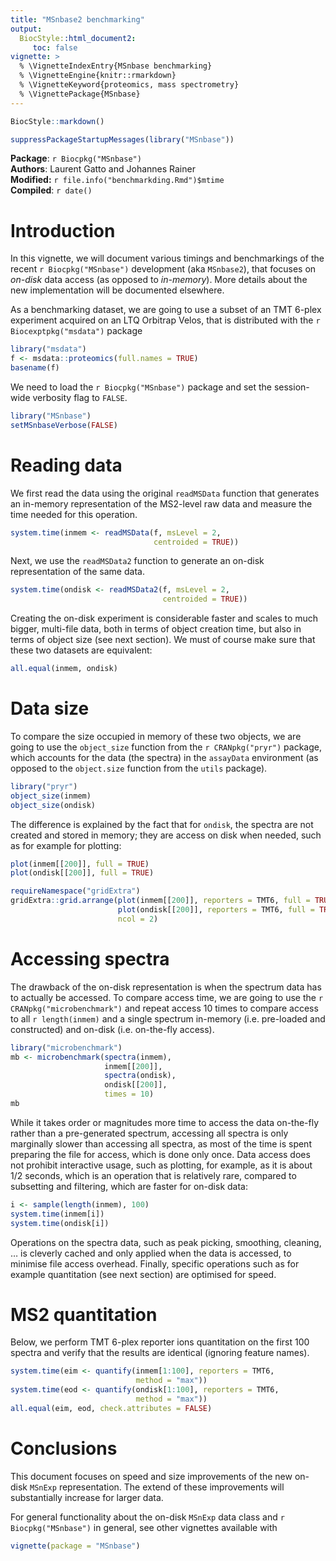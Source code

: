 ```yaml
---
title: "MSnbase2 benchmarking"
output:
  BiocStyle::html_document2:
     toc: false
vignette: >
  % \VignetteIndexEntry{MSnbase benchmarking}
  % \VignetteEngine{knitr::rmarkdown}
  % \VignetteKeyword{proteomics, mass spectrometry}
  % \VignettePackage{MSnbase}
---
```



```r
BiocStyle::markdown()
```

```r
suppressPackageStartupMessages(library("MSnbase"))
```

**Package**: `r Biocpkg("MSnbase")`<br />
**Authors**: Laurent Gatto and Johannes Rainer<br />
**Modified:** `r file.info("benchmarkding.Rmd")$mtime`<br />
**Compiled**: `r date()`

# Introduction

In this vignette, we will document various timings and benchmarkings
of the recent `r Biocpkg("MSnbase")` development (aka `MSnbase2`),
that focuses on *on-disk* data access (as opposed to
*in-memory*). More details about the new implementation will be
documented elsewhere.

As a benchmarking dataset, we are going to use a subset of an TMT
6-plex experiment acquired on an LTQ Orbitrap Velos, that is
distributed with the `r Biocexptpkg("msdata")` package

```r
library("msdata")
f <- msdata::proteomics(full.names = TRUE)
basename(f)
```

We need to load the `r Biocpkg("MSnbase")` package and set the
session-wide verbosity flag to `FALSE`.

```r
library("MSnbase")
setMSnbaseVerbose(FALSE)
```

# Reading data

We first read the data using the original `readMSData` function that
generates an in-memory representation of the MS2-level raw data and
measure the time needed for this operation.

```r
system.time(inmem <- readMSData(f, msLevel = 2,
                                centroided = TRUE))
```

Next, we use the `readMSData2` function to generate an on-disk
representation of the same data.

```r
system.time(ondisk <- readMSData2(f, msLevel = 2,
                                  centroided = TRUE))
```

Creating the on-disk experiment is considerable faster and scales to
much bigger, multi-file data, both in terms of object creation time,
but also in terms of object size (see next section). We must of course
make sure that these two datasets are equivalent:

```r
all.equal(inmem, ondisk)
```

# Data size

To compare the size occupied in memory of these two objects, we are
going to use the `object_size` function from the `r CRANpkg("pryr")`
package, which accounts for the data (the spectra) in the `assayData`
environment (as opposed to the `object.size` function from the `utils`
package).

```r
library("pryr")
object_size(inmem)
object_size(ondisk)
```

The difference is explained by the fact that for `ondisk`, the spectra
are not created and stored in memory; they are access on disk when
needed, such as for example for plotting:

```r
plot(inmem[[200]], full = TRUE)
plot(ondisk[[200]], full = TRUE)
```

```r
requireNamespace("gridExtra")
gridExtra::grid.arrange(plot(inmem[[200]], reporters = TMT6, full = TRUE),
                        plot(ondisk[[200]], reporters = TMT6, full = TRUE),
                        ncol = 2)

```

# Accessing spectra

The drawback of the on-disk representation is when the spectrum data
has to actually be accessed. To compare access time, we are going to
use the `r CRANpkg("microbenchmark")` and repeat access 10 times to
compare access to all `r length(inmem)` and a single spectrum
in-memory (i.e. pre-loaded and constructed) and on-disk
(i.e. on-the-fly access).

```r
library("microbenchmark")
mb <- microbenchmark(spectra(inmem),
                     inmem[[200]],
                     spectra(ondisk),
                     ondisk[[200]],
                     times = 10)
mb
```

While it takes order or magnitudes more time to access the data
on-the-fly rather than a pre-generated spectrum, accessing all spectra
is only marginally slower than accessing all spectra, as most of the
time is spent preparing the file for access, which is done only
once. Data access does not prohibit interactive usage, such as
plotting, for example, as it is about 1/2 seconds, which is an
operation that is relatively rare, compared to subsetting and
filtering, which are faster for on-disk data:

```r
i <- sample(length(inmem), 100)
system.time(inmem[i])
system.time(ondisk[i])
```

Operations on the spectra data, such as peak picking, smoothing,
cleaning, ... is cleverly cached and only applied when the data is
accessed, to minimise file access overhead. Finally, specific
operations such as for example quantitation (see next section) are
optimised for speed.

# MS2 quantitation

Below, we perform TMT 6-plex reporter ions quantitation on the first
100 spectra and verify that the results are identical (ignoring
feature names).

```r
system.time(eim <- quantify(inmem[1:100], reporters = TMT6,
                            method = "max"))
system.time(eod <- quantify(ondisk[1:100], reporters = TMT6,
                            method = "max"))
all.equal(eim, eod, check.attributes = FALSE)
```

# Conclusions

This document focuses on speed and size improvements of the new
on-disk `MSnExp` representation. The extend of these improvements will
substantially increase for larger data. 

For general functionality about the on-disk `MSnExp` data class and 
`r Biocpkg("MSnbase")` in general, see other vignettes available with 

```r
vignette(package = "MSnbase")
```
